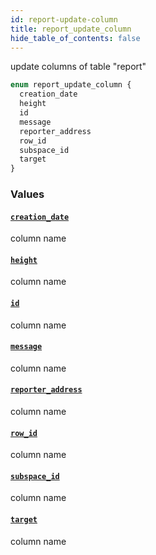 ```yaml
---
id: report-update-column
title: report_update_column
hide_table_of_contents: false
---
```


update columns of table "report"

```graphql
enum report_update_column {
  creation_date
  height
  id
  message
  reporter_address
  row_id
  subspace_id
  target
}
```

### Values

#### [`creation_date`](#)

column name

#### [`height`](#)

column name

#### [`id`](#)

column name

#### [`message`](#)

column name

#### [`reporter_address`](#)

column name

#### [`row_id`](#)

column name

#### [`subspace_id`](#)

column name

#### [`target`](#)

column name
